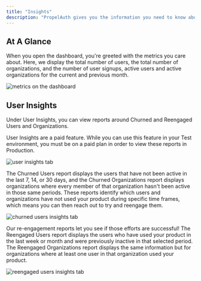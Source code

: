 ```yaml
---
title: "Insights"
description: "PropelAuth gives you the information you need to know about your users upfront so you can make decisions quickly."
---
```


## At A Glance

When you open the dashboard, you're greeted with the metrics you care about. Here, we display the total number of users, the total number of organizations, and 
the number of user signups, active users and active organizations for the current and previous month.

![metrics on the dashboard](/images/dashboard-metrics.png)

## User Insights

Under User Insights, you can view reports around Churned and Reengaged Users and Organizations.

<Note>User Insights are a paid feature. While you can use this feature in your Test environment, you must be on a paid plan in order to view these reports in Production.</Note>

![user insights tab](/images/user-insights.png)

The Churned Users report displays the users that have not been active in the last 7, 14, or 30 days, and the Churned Organizations report displays organizations where every 
member of that organization hasn't been active in those same periods. These reports identify which users and organizations have not used your product during specific time 
frames, which means you can then reach out to try and reengage them.  

![churned users insights tab](/images/churned-users.png)

Our re-engagement reports let you see if those efforts are successful! The Reengaged Users report displays the users who have used your product in the last week or month and 
were previously inactive in that selected period. The Reengaged Organizations report displays the same information but for organizations where at least one user in that 
organization used your product.

![reengaged users insights tab](/images/reengaged-orgs.png)